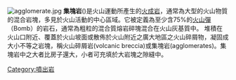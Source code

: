 {{unreferenced|time=2018-11-16T06:09:20+00:00}}
{{Expand|time=2018-04-06T11:36:35+00:00}}
[[File:agglomerate.jpg|thumb]]
'''集塊岩'''({{lang-en|'''Agglomerate'''}})是火山運動所產生的[[火成岩|火成岩]]，通常為大型的火山物質的混合岩塊，多見於火山活動的中心區域。它被定義為至少含75%的[[火山彈|火山彈]]（Bomb）的岩石，通常為粗粒的混合質熔岩碎塊混合在火山灰基質中。
堆積在火山口附近、覆蓋於火山坡面或散佈於火山附近之廣大地區之火山碎屑物，凝固成大小不等之岩塊，稱火山碎屑岩(volcanic breccia)或集塊岩(agglomerates)。集塊岩中之大者比房子還大，小者可充填於大岩塊之隙縫中。

{{火山}}
{{岩石小作品}}

[[Category:噴出岩|Category:噴出岩]]
